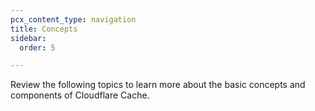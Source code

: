```yaml
---
pcx_content_type: navigation
title: Concepts
sidebar:
  order: 5

---
```



Review the following topics to learn more about the basic concepts and components of Cloudflare Cache.

<DirectoryListing />
